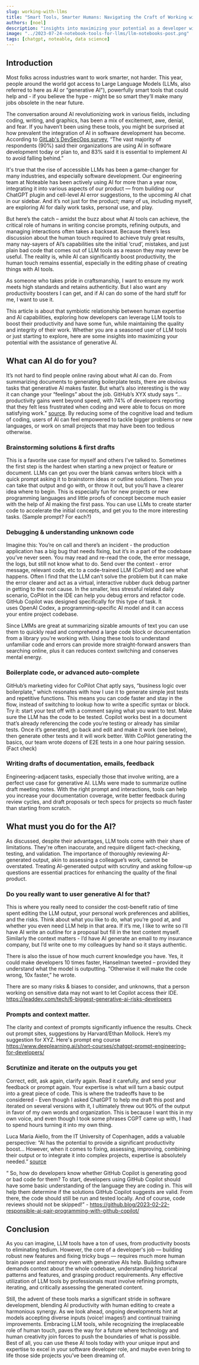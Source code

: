 ```yaml
---
slug: working-with-llms
title: "Smart Tools, Smarter Humans: Navigating the Craft of Working with LLMs as a Developer"
authors: [noel]
description: "insights into maximizing your potential as a developer with the assistance of generative AI"
image: "../2023-07-24-notebook-tools-for-llms/llm-notebooks-post.png"
tags: [chatgpt, noteable, data science]
---
```


## Introduction

Most folks across industries want to work smarter, not harder. This year, people around the world got access to Large Language Models (LLMs, also referred to here as AI or “generative AI"), powerfully smart tools that could help and - if you believe the hype - might be so smart they’ll make many jobs obsolete in the near future.

The conversation around AI revolutionizing work in various fields, including coding, writing, and graphics, has been a mix of excitement, awe, denial, and fear. If you haven’t been using these tools, you might be surprised at how prevalent the integration of AI in software development has become. According to [GitLab's DevSecOps survey](https://about.gitlab.com/developer-survey), “The vast majority of respondents (90%) said their organizations are using AI in software development today or plan to, and 83% said it is essential to implement AI to avoid falling behind.”

It's true that the rise of accessible LLMs has been a game-changer for many industries, and especially software development. Our engineering team at Noteable has been actively using AI for more than a year now, integrating it into various aspects of our product — from building our ChatGPT plugin and cell-level AI error suggestions, to the upcoming AI chat in our sidebar. And it’s not just for the product; many of us, including myself, are exploring AI for daily work tasks, personal use, and play.

But here’s the catch – amidst the buzz about what AI tools can achieve, the critical role of humans in writing concise prompts, refining outputs, and managing interactions often takes a backseat. Because there’s less discussion about the human touch required to achieve truly great results, many nay-sayers of AI’s capabilities site the initial ‘crud’, mistakes, and just plain bad code that comes out of LLM tools as a reason they may never be useful. The reality is, while AI can significantly boost productivity, the human touch remains essential, especially in the editing phase of creating things with AI tools.

As someone who takes pride in craftsmanship, I want to ensure my work meets high standards and retains authenticity. But I also want any productivity boosters I can get, and if AI can do some of the hard stuff for me, I want to use it.

This article is about that symbiotic relationship between human expertise and AI capabilities, exploring how developers can leverage LLM tools to boost their productivity and have some fun, while maintaining the quality and integrity of their work. Whether you are a seasoned user of LLM tools or just starting to explore, here are some insights into maximizing your potential with the assistance of generative AI.

## What can AI do for you?

It’s not hard to find people online raving about what AI can do. From summarizing documents to generating boilerplate tests, there are obvious tasks that generative AI makes faster. But what’s also interesting is the way it can change your “feelings” about the job. GitHub’s XYX study says “…productivity gains went beyond speed, with 74% of developers reporting that they felt less frustrated when coding and were able to focus on more satisfying work.” [source](https://github.blog/2023-04-14-how-generative-ai-is-changing-the-way-developers-work/#how-developers-are-using-generative-ai-coding-tools). By reducing some of the cognitive load and tedium of coding, users of AI can feel empowered to tackle bigger problems or new languages, or work on small projects that may have been too tedious otherwise.

### Brainstorming solutions & first drafts

This is a favorite use case for myself and others I’ve talked to. Sometimes the first step is the hardest when starting a new project or feature or document. LLMs can get you over the blank canvas writers block with a quick prompt asking it to brainstorm ideas or outline solutions. Then you can take that output and go with, or throw it out, but you’ll have a clearer idea where to begin. This is especially fun for new projects or new programming languages and little proofs of concept become much easier with the help of AI making the first pass. You can use LLMs to create starter code to accelerate the initial concepts, and get you to the more interesting tasks. (Sample prompt? For each?)

### Debugging & understanding unknown code

Imagine this: You’re on call and there’s an incident - the production application has a big bug that needs fixing, but it’s in a part of the codebase you’ve never seen. You may read and re-read the code, the error message, the logs, but still not know what to do. Send over the context - error message, relevant code, etc to a code-trained LLM (CoPilot) and see what happens. Often I find that the LLM can’t solve the problem but it can make the error clearer and act as a virtual, interactive rubber duck debug partner in getting to the root cause. In the smaller, less stressful related daily scenario, CoPilot in the IDE can help you debug errors and refactor code. GitHub Copilot was designed specifically for this type of task. It uses OpenAI Codex, a programming-specific AI model and it can access your entire project codebase.

Since LMMs are great at summarizing sizable amounts of text you can use them to quickly read and comprehend a large code block or documentation from a library you're working with. Using these tools to understand unfamiliar code and errors can provide more straight-forward answers than searching online, plus it can reduces context switching and conserves mental energy.

### Boilerplate code, or advanced auto-complete

GitHub’s marketing video for CoPilot Chat aptly says, “business logic over boilerplate,” which resonates with how I use it to generate simple jest tests and repetitive functions. This means you can code faster and stay in the flow, instead of switching to lookup how to write a specific syntax or block. Try it: start your test off with a comment saying what you want to test. Make sure the LLM has the code to be tested. Copilot works best in a document that’s already referencing the code you’re testing or already has similar tests. Once it’s generated, go back and edit and make it work (see below), then generate other tests and it will work better. With CoPilot generating the basics, our team wrote dozens of E2E tests in a one hour pairing session. (Fact check)

### Writing drafts of documentation, emails, feedback

Engineering-adjacent tasks, especially those that involve writing, are a perfect use case for generative AI. LLMs were made to summarize outline draft meeting notes. With the right prompt and interactions, tools can help you increase your documentation coverage, write better feedback during review cycles, and draft proposals or tech specs for projects so much faster than starting from scratch.

## What must you do for the AI?

As discussed, despite their advantages, LLM tools come with their share of limitations. They're often inaccurate, and require diligent fact-checking, testing, and validation. The importance of thoroughly reviewing AI-generated output, akin to assessing a colleague’s work, cannot be overstated. Treating AI-generated output with scrutiny and asking follow-up questions are essential practices for enhancing the quality of the final product.

### Do you really want to user generative AI for that?

This is where you really need to consider the cost-benefit ratio of time spent editing the LLM output, your personal work preferences and abilities, and the risks. Think about what you like to do, what you’re good at, and whether you even need LLM help in that area. If it’s me, I like to write so I’ll have AI write an outline for a proposal but fill in the text content myself. Similarly the context matters - I’d have AI generate an email to my insurance company, but I’d write one to my colleagues by hand so it stays authentic.

There is also the issue of how much current knowledge you have. Yes, it could make developers 10 times faster, Hanselman tweeted – provided they understand what the model is outputting. “Otherwise it will make the code wrong, 10x faster,” he wrote.

There are so many risks & biases to consider, and unknowns, that a person working on sensitive data may not want to let Copilot access their IDE. https://leaddev.com/tech/6-biggest-generative-ai-risks-developers

### Prompts and context matter.

The clarity and context of prompts significantly influence the results. Check out prompt sites, suggestions by Harvard/Ethan Mollock. Here’s my suggestion for XYZ. Here's prompt eng course https://www.deeplearning.ai/short-courses/chatgpt-prompt-engineering-for-developers/

### Scrutinize and iterate on the outputs you get

Correct, edit, ask again, clarify again. Read it carefully, and send your feedback or prompt again. Your expertise is what will turn a basic output into a great piece of code. This is where the tradeoffs have to be considered - Even though I asked ChatGPT to help me draft this post and iterated on several versions with it, I ultimately threw out 90% of the output in favor of my own words and organization. This is because I want this in my own voice, and even though I took some phrases CGPT came up with, I had to spend hours turning it into my own thing.

Luca Maria Aiello, from the IT University of Copenhagen, adds a valuable perspective: “AI has the potential to provide a significant productivity boost… However, when it comes to fixing, assessing, improving, combining their output or to integrate it into complex projects, expertise is absolutely needed.” [source](https://leaddev.com/team/generative-ai-changing-how-computer-science-taught)

“ So, how do developers know whether GitHub Copilot is generating good or bad code for them? To start, developers using GitHub Copilot should have some basic understanding of the language they are coding in. This will help them determine if the solutions GitHub Copilot suggests are valid. From there, the code should still be run and tested locally. And of course, code reviews should not be skipped!” - https://github.blog/2023-02-22-responsible-ai-pair-programming-with-github-copilot/

## Conclusion

As you can imagine, LLM tools have a ton of uses, from productivity boosts to eliminating tedium. However, the core of a developer's job — building robust new features and fixing tricky bugs — requires much more human brain power and memory even with generative AIs help. Building software demands context about the whole codebase, understanding historical patterns and features, and grasping product requirements. Any effective utilization of LLM tools by professionals must involve refining prompts, iterating, and critically assessing the generated content.

Still, the advent of these tools marks a significant stride in software development, blending AI productivity with human editing to create a harmonious synergy. As we look ahead, ongoing developments hint at models accepting diverse inputs (voice! images!) and continual training improvements. Embracing LLM tools, while recognizing the irreplaceable role of human touch, paves the way for a future where technology and human creativity join forces to push the boundaries of what is possible. Best of all, you can use these AI tools today with your unique input and expertise to excel in your software developer role, and maybe even bring to life those side projects you’ve been dreaming of.
